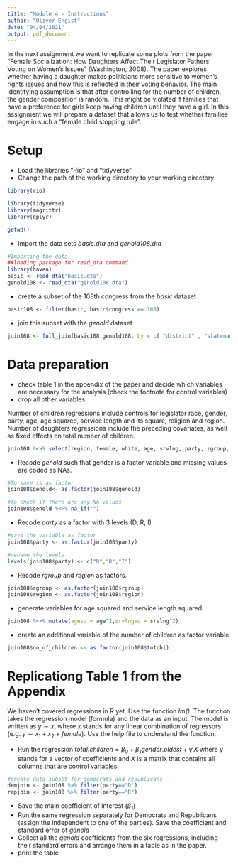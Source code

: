 ```yaml
---
title: "Module 4 - Instructions"
author: "Oliver Engist"
date: "04/04/2021"
output: pdf_document
---
```


In the next assignment we want to replicate some plots from the paper "Female Socialization: How Daughters Affect Their Legislator Fathers' Voting on Women's Issues" (Washington, 2008). The paper explores whether having a daughter makes politicians more sensitive to women's rights issues and how this is reflected in their voting behavior. The main identifying assumption is that after controlling for the number of children, the gender composition is random. This might be violated if families that have a preference for girls keep having children until they have a girl. In this assignment we will prepare a dataset that allows us to test whether families engage in such a "female child stopping rule".


# Setup

* Load the libraries "Rio" and "tidyverse"
* Change the path of the working directory to your working directory

```r

library(rio)

library(tidyverse)
library(magrittr)
library(dplyr)

getwd()

```

* import the data sets *basic.dta* and *genold108.dta*
```r
#Importing the data
##loading package for read_dta command
library(haven)
basic <- read_dta("basic.dta")
genold108 <- read_dta("genold108.dta")

```


* create a subset of the 108th congress from the *basic* dataset
```r
basic108 <- filter(basic, basic$congress == 108)
```

* join this subset with the *genold* dataset
```r
join108 <- full_join(basic108,genold108, by = c( "district" , "statenam", "name"))
```

# Data preparation

* check table 1 in the appendix of the paper and decide which variables are necessary for the analysis (check the footnote for control variables)
* drop all other variables.

Number of children regressions include controls for legislator race, gender, party, age, age squared, service length and its square, religion and region.
Number of daughters regressions include the preceding covariates, as well as fixed effects on total number of children.
```r
join108 %<>% select(region, female, white, age, srvlng, party, rgroup, totchi, ngirls, genold)

```

* Recode *genold* such that gender is a factor variable and missing values are coded as NAs.
```r
#To save is as factor
join108$genold<- as.factor(join108$genold)

#To check if there are any NA values
join108$genold %<>% na_if("")

```
* Recode *party* as a factor with 3 levels (D, R, I)
```r
#save the variable as factor
join108$party <- as.factor(join108$party)

#rename the levels
levels(join108$party) <- c("D","R","I")

```

* Recode *rgroup* and *region* as factors.
```r
join108$rgroup <- as.factor(join108$rgroup)
join108$region <- as.factor(join108$region)

```
* generate variables for age squared and service length squared
```r
join108 %<>% mutate(agesq = age^2,srvlngsq = srvlng^2)


```

* create an additional variable of the number of children as factor variable

```r
join108$no_of_children <- as.factor(join108$totchi)

```
# Replicationg Table 1 from the Appendix

We haven't covered regressions in R yet. Use the function *lm()*. The function takes the regression model (formula) and the data as an input. The model is written as $y \sim x$, where $x$ stands for any linear combination of regressors (e.g. $y \sim x_1 + x_2 + female$). Use the help file to understand the function.

* Run the regression $total.children = \beta_0 + \beta_1 gender.oldest + \gamma'X$ where $\gamma$ stands for a vector of coefficients and $X$ is a matrix that contains all columns that are control variables.\footnote{This is just a short notation instead of writing the full model with all control variables $totchi = \beta_0 + \beta_1 genold + \gamma_1 age + \gamma_2 age^2 + \gamma_3 Democrat + ... + \epsilon$ which quickly gets out of hand for large models.}

```r
#create data subset for democrats and republicans
demjoin <- join108 %>% filter(party=="D")
repjoin <- join108 %>% filter(party=="R")


```
* Save the main coefficient of interest ($\beta_1$)
* Run the same regression separately for Democrats and Republicans (assign the independent to one of the parties). Save the coefficient and standard error of *genold*
* Collect all the *genold* coefficients from the six regressions, including their standard errors and arrange them in a table as in the paper.
* print the table